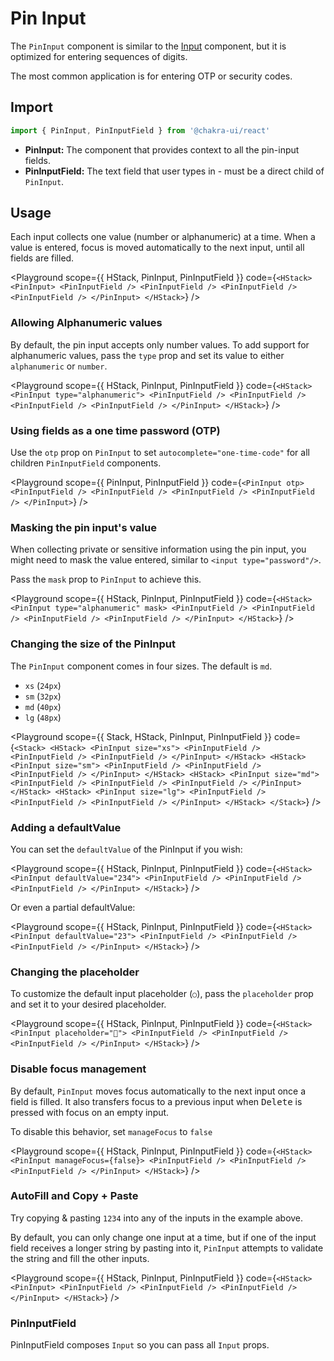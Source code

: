 



# Pin Input

The `PinInput` component is similar to the [Input](/docs/form/input) component,
but it is optimized for entering sequences of digits.

The most common application is for entering OTP or security codes.

## Import

```js
import { PinInput, PinInputField } from '@chakra-ui/react'
```

- **PinInput:** The component that provides context to all the pin-input fields.
- **PinInputField:** The text field that user types in - must be a direct child
  of `PinInput`.

## Usage

Each input collects one value (number or alphanumeric) at a time. When a value
is entered, focus is moved automatically to the next input, until all fields are
filled.

<Playground
  scope={{ HStack, PinInput, PinInputField }}
  code={`
<HStack>
  <PinInput>
    <PinInputField />
    <PinInputField />
    <PinInputField />
    <PinInputField />
  </PinInput>
</HStack>
`}
/>

### Allowing Alphanumeric values

By default, the pin input accepts only number values. To add support for
alphanumeric values, pass the `type` prop and set its value to either
`alphanumeric` or `number`.

<Playground
  scope={{ HStack, PinInput, PinInputField }}
  code={`
<HStack>
  <PinInput type="alphanumeric">
    <PinInputField />
    <PinInputField />
    <PinInputField />
    <PinInputField />
  </PinInput>
</HStack>
`}
/>

### Using fields as a one time password (OTP)

Use the `otp` prop on `PinInput` to set `autocomplete="one-time-code"` for all
children `PinInputField` components.

<Playground
  scope={{ PinInput, PinInputField }}
  code={`
<PinInput otp>
  <PinInputField />
  <PinInputField />
  <PinInputField />
  <PinInputField />
</PinInput>
`}
/>

### Masking the pin input's value

When collecting private or sensitive information using the pin input, you might
need to mask the value entered, similar to `<input type="password"/>`.

Pass the `mask` prop to `PinInput` to achieve this.

<Playground
  scope={{ HStack, PinInput, PinInputField }}
  code={`
<HStack>
  <PinInput type="alphanumeric" mask>
    <PinInputField />
    <PinInputField />
    <PinInputField />
    <PinInputField />
  </PinInput>
</HStack>
`}
/>

### Changing the size of the PinInput

The `PinInput` component comes in four sizes. The default is `md`.

- `xs` (`24px`)
- `sm` (`32px`)
- `md` (`40px`)
- `lg` (`48px`)

<Playground
  scope={{ Stack, HStack, PinInput, PinInputField }}
  code={`
<Stack>
  <HStack>
    <PinInput size="xs">
      <PinInputField />
      <PinInputField />
      <PinInputField />
    </PinInput>
  </HStack>
  <HStack>
    <PinInput size="sm">
      <PinInputField />
      <PinInputField />
      <PinInputField />
    </PinInput>
  </HStack>
  <HStack>
    <PinInput size="md">
      <PinInputField />
      <PinInputField />
      <PinInputField />
    </PinInput>
  </HStack>
  <HStack>
    <PinInput size="lg">
      <PinInputField />
      <PinInputField />
      <PinInputField />
    </PinInput>
  </HStack>
</Stack>
`}
/>

### Adding a defaultValue

You can set the `defaultValue` of the PinInput if you wish:

<Playground
  scope={{ HStack, PinInput, PinInputField }}
  code={`
<HStack>
  <PinInput defaultValue="234">
    <PinInputField />
    <PinInputField />
    <PinInputField />
  </PinInput>
</HStack>
`}
/>

Or even a partial defaultValue:

<Playground
  scope={{ HStack, PinInput, PinInputField }}
  code={`
<HStack>
  <PinInput defaultValue="23">
    <PinInputField />
    <PinInputField />
    <PinInputField />
  </PinInput>
</HStack>
`}
/>

### Changing the placeholder

To customize the default input placeholder (`○`), pass the `placeholder` prop
and set it to your desired placeholder.

<Playground
  scope={{ HStack, PinInput, PinInputField }}
  code={`
<HStack>
  <PinInput placeholder="🥳">
    <PinInputField />
    <PinInputField />
    <PinInputField />
  </PinInput>
</HStack>
`}
/>

### Disable focus management

By default, `PinInput` moves focus automatically to the next input once a field
is filled. It also transfers focus to a previous input when <kbd>Delete</kbd> is
pressed with focus on an empty input.

To disable this behavior, set `manageFocus` to `false`

<Playground
  scope={{ HStack, PinInput, PinInputField }}
  code={`
<HStack>
  <PinInput manageFocus={false}>
    <PinInputField />
    <PinInputField />
    <PinInputField />
  </PinInput>
</HStack>
`}
/>

### AutoFill and Copy + Paste

Try copying & pasting `1234` into any of the inputs in the example above.

By default, you can only change one input at a time, but if one of the input
field receives a longer string by pasting into it, `PinInput` attempts to
validate the string and fill the other inputs.

<Playground
  scope={{ HStack, PinInput, PinInputField }}
  code={`
<HStack>
  <PinInput>
    <PinInputField />
    <PinInputField />
    <PinInputField />
  </PinInput>
</HStack>
`}
/>

### PinInputField

PinInputField composes `Input` so you can pass all `Input` props.

<PropsTable of="Input" />
